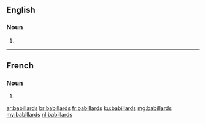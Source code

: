 ==English==

===Noun===
{{head|en|plural}}

# {{plural of|babillard|lang=en}}

----

==French==

===Noun===
{{head|fr|plural|g=m}}

# {{plural of|babillard|lang=fr}}

[[ar:babillards]]
[[br:babillards]]
[[fr:babillards]]
[[ku:babillards]]
[[mg:babillards]]
[[my:babillards]]
[[nl:babillards]]